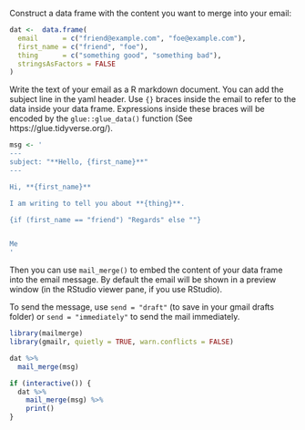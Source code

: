 
Construct a data frame with the content you want to merge into your email:

```{r input-data}
dat <-  data.frame(
  email      = c("friend@example.com", "foe@example.com"),
  first_name = c("friend", "foe"),
  thing      = c("something good", "something bad"),
  stringsAsFactors = FALSE
)

```

Write the text of your email as a R markdown document. You can add the subject line in the yaml header.  Use `{}` braces inside the email to refer to the data inside your data frame.  Expressions inside these braces will be encoded by the `glue::glue_data()` function (See https://glue.tidyverse.org/).

```{r markdown-message}
msg <- '
---
subject: "**Hello, {first_name}**"
---

Hi, **{first_name}**

I am writing to tell you about **{thing}**.

{if (first_name == "friend") "Regards" else ""}


Me
'
```

Then you can use `mail_merge()` to embed the content of your data frame into the email message.  By default the email will be shown in a preview window (in the RStudio viewer pane, if you use RStudio).

To send the message, use `send = "draft"` (to save in your gmail drafts folder) or `send = "immediately"` to send the mail immediately.



```{r library}

library(mailmerge)
library(gmailr, quietly = TRUE, warn.conflicts = FALSE)
```

```{r mail-merge}
dat %>% 
  mail_merge(msg)

if (interactive()) {
  dat %>%
    mail_merge(msg) %>%
    print()
}
```

